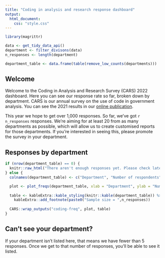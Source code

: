 ```yaml
---
title: "Coding in analysis and research response dashboard"
output: 
  html_document: 
    css: "style.css"
---
```


```r

library(magrittr)

data <- get_tidy_data_api()
department <- filter_divisons(data)
n_responses <- length(department)

department_table <- data.frame(table(remove_low_counts(departments)))

```

## Welcome

Welcome to the Coding in Analysis and Research Survey (CARS) 2022 dashboard. Here you can see our response rate so far, broken down by department. CARS is our annual survey on the use of code in government analysis. You can see the 2021 results in our [online publication](https://best-practice-and-impact.github.io/CARS-3/). 

This year we hope to get over 1,000 responses. So far, we've got `r n_responses` responses. We're aiming for at least 20 from as many departments as possible, which will allow us to create customised reports for those departments. If you're interested in seeing this, please promote the survey in your department.


## Responses by department

```r

if (nrow(department_table) == 0) {
  knitr::raw_html("There aren't enough responses yet. Please check later - this page will update once per hour.")
} else {
  colnames(department_table) <- c("Department", "Number of respondents")

  plot <- plot_freqs(department_table, xlab = "Department", ylab = "Number of respondents", n = n_responses, font_size = 14, height = 400 + 50 * nrow(department_table), width = 800)
  
  table <- kableExtra::kable_styling(knitr::kable(department_table)) %>% 
    kableExtra::add_footnote(paste0("Sample size = ",n_responses)) 
  
  CARS::wrap_outputs("coding-freq", plot, table)
}

```

## Can't see your department?

If your department isn't listed here, that means we have fewer than 5 responses. Once we get to that number of responses, you'll be able to see it listed.